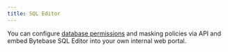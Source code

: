 ```yaml
---
title: SQL Editor
---
```


<Card title="Tutorial: Embed SQL Editor in Your Internal Web Portal" icon="graduation-cap" href="/tutorials/embed-sql-editor" horizontal />

You can configure [database permissions](/integrations/api/permission) and masking policies via API and embed
Bytebase SQL Editor into your own internal web portal.
